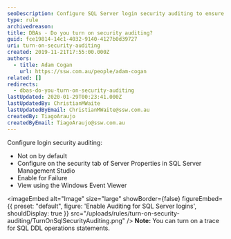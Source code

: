 ```yaml
---
seoDescription: Configure SQL Server login security auditing to ensure database integrity and monitor suspicious activity efficiently.
type: rule
archivedreason:
title: DBAs - Do you turn on security auditing?
guid: fce19814-14c1-4032-9140-4127b0d39727
uri: turn-on-security-auditing
created: 2019-11-21T17:55:00.000Z
authors:
  - title: Adam Cogan
    url: https://ssw.com.au/people/adam-cogan
related: []
redirects:
  - dbas-do-you-turn-on-security-auditing
lastUpdated: 2020-01-29T00:23:41.000Z
lastUpdatedBy: ChristianMWaite
lastUpdatedByEmail: ChristianMWaite@ssw.com.au
createdBy: TiagoAraujo
createdByEmail: TiagoAraujo@ssw.com.au
---
```


Configure login security auditing:

- Not on by default
- Configure on the security tab of Server Properties in SQL Server Management Studio
- Enable for Failure
- View using the Windows Event Viewer

<imageEmbed
  alt="Image"
  size="large"
  showBorder={false}
  figureEmbed={{
    preset: "default",
    figure: 'Enable Auditing for SQL Server logins',
    shouldDisplay: true
  }}
  src="/uploads/rules/turn-on-security-auditing/TurnOnSqlSecurityAuditing.png"
/>
**Note:** You can turn on a trace for SQL DDL operations statements.
